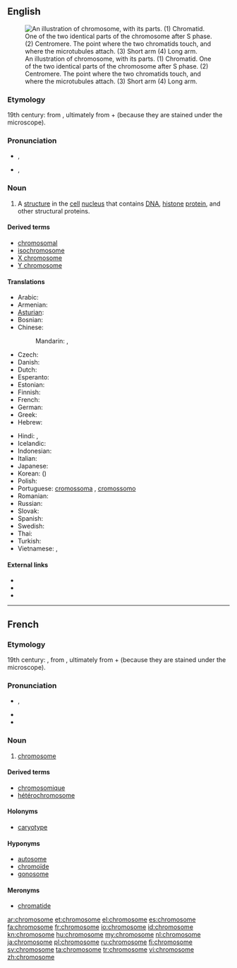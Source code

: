 ==English==
{{wikipedia}}
[[Image:Chromosome-upright.png|thumb|An illustration of chromosome, with its parts. (1) Chromatid. One of the two identical parts of the chromosome after S phase. (2) Centromere. The point where the two chromatids touch, and where the microtubules attach. (3) Short arm (4) Long arm.]]

===Etymology===
19th century: from {{etyl|de}} {{term|Chromosom|lang=de}}, ultimately from {{etyl|grc}} {{term|χρῶμα||tr=khroma|colour|sc=polytonic|lang=grc}} + {{term|σῶμα||body|sc=polytonic|lang=grc}} (because they are stained under the microscope).

===Pronunciation===
* {{a|UK}} {{IPA|/ˈkɹəʊ.məˌsəʊm/}}, {{SAMPA|/"kr@U.m@%s@Um/}}
* {{a|US}} {{IPA|/ˈkɹoʊməˌsoʊm/}}, {{SAMPA|/"kroUm@%soUm/}}

===Noun===
{{en-noun}}

# {{context|biology|cytology}} A [[structure]] in the [[cell]] [[nucleus]] that contains [[DNA]], [[histone]] [[protein]], and other structural proteins.

====Derived terms====
* [[chromosomal]]
* [[isochromosome]]
* [[X chromosome]]
* [[Y chromosome]]

====Translations====
{{trans-top|structure in the cell nucleus}}
* Arabic: {{t|ar|كروموسوم|m|tr=krumusuum}}
* Armenian: {{t|hy|քրոմոսոմ|tr=k’romosom}}
* [[Asturian]]: {{t-|ast|cromosoma|m|xs=Asturian}}
* Bosnian: {{t|bs|hromozom}}
* Chinese:
*: Mandarin: {{t|cmn|染色體|sc=Hani}},  {{t|cmn|染色体|tr=rǎnsètǐ|sc=Hani}}
* Czech: {{t-|cs|chromozom|m}}
* Danish: {{t-|da|kromosom}}
* Dutch: {{t+|nl|chromosoom|n}}
* Esperanto: {{t-|eo|kromosomo|xs=Esperanto}}
* Estonian: {{t|et|kromosoom}}
* Finnish: {{t+|fi|kromosomi}}
* French: {{t+|fr|chromosome|m}}
* German: {{t+|de|Chromosom|n}}
* Greek: {{t+|el|χρωμόσωμα|n|tr=khromósoma}}
* Hebrew: {{t+|he|כרומוזום}}
{{trans-mid}}
* Hindi: {{t|hi|गुणसूत्र|tr=guṇasūtra|xs=Hindi}},  {{t|hi|गुण सूत्र|tr=guṇa sūtra|xs=Hindi}}
* Icelandic: {{t-|is|litningur|m}}
* Indonesian: {{t-|id|kromosom|xs=Indonesian}}
* Italian: {{t-|it|cromosoma|m}}
* Japanese: {{t|ja|染色体|tr=せんしょくたい, senshokutai}}
* Korean: {{t|ko|염색체|tr=yeomsaekchae|sc=Hang}} ({{t|ko|染色體|sc=Hani}})
* Polish: {{t+|pl|chromosom}}
* Portuguese: [[cromossoma]] {{m}} {{qualifier|Portugal}}, [[cromossomo]] {{m}} {{qualifier|Brazil}}
* Romanian: {{t+|ro|cromozom|m}}
* Russian: {{t+|ru|хромосома|f|tr=xromosóma}}
* Slovak: {{t-|sk|chromozóm|m}}
* Spanish: {{t+|es|cromosoma|m}}
* Swedish: {{t-|sv|kromosom|c}}
* Thai: {{t|th|โครโมโซม|tr=khormosom}}
* Turkish: {{t+|tr|kromozom}}
* Vietnamese: {{t|vi|chất sinh sắt|xs=Vietnamese}},  {{t|vi|nhiểm sắc thể|xs=Vietnamese}}
{{trans-bottom}}

====External links====
* {{R:Webster 1913}}
* {{R:Century 1911}}
* {{R:OneLook}}

----

==French==

===Etymology===
19th century: {{confix|chromo|some|lang=fr}}, from {{etyl|de|fr}} {{term|Chromosom|lang=de}}, ultimately from {{etyl|grc|fr}} {{term|χρῶμα||tr=khroma|colour|sc=polytonic|lang=grc}} + {{term|σῶμα||body|sc=polytonic|lang=grc}} (because they are stained under the microscope).

===Pronunciation===
* {{IPA|/kʁɔ.mɔ.zɔm/|lang=fr}}, {{X-SAMPA|/kRO.mO.zOm/|lang=fr}}
* {{homophones|chromosomes|lang=fr}}
* {{hyphenation|chro|mo|some|lang=fr}}

===Noun===
{{fr-noun|m}}

# {{context|biology|cytology|lang=fr}} [[#English|chromosome]]

====Derived terms====
* [[chromosomique]]
* [[hétérochromosome]]

====Holonyms====
* [[caryotype]]

====Hyponyms====
* [[autosome]]
* [[chromoïde]]
* [[gonosome]]

====Meronyms====
* [[chromatide]]

[[ar:chromosome]]
[[et:chromosome]]
[[el:chromosome]]
[[es:chromosome]]
[[fa:chromosome]]
[[fr:chromosome]]
[[io:chromosome]]
[[id:chromosome]]
[[kn:chromosome]]
[[hu:chromosome]]
[[my:chromosome]]
[[nl:chromosome]]
[[ja:chromosome]]
[[pl:chromosome]]
[[ru:chromosome]]
[[fi:chromosome]]
[[sv:chromosome]]
[[ta:chromosome]]
[[tr:chromosome]]
[[vi:chromosome]]
[[zh:chromosome]]